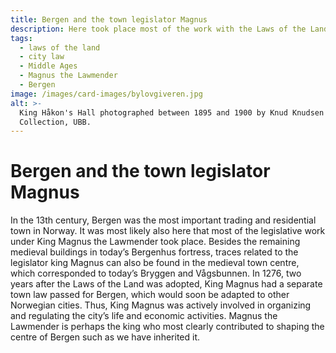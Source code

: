 ```yaml
---
title: Bergen and the town legislator Magnus
description: Here took place most of the work with the Laws of the Land!
tags:
  - laws of the land
  - city law
  - Middle Ages
  - Magnus the Lawmender
  - Bergen
image: /images/card-images/bylovgiveren.jpg
alt: >-
  King Håkon's Hall photographed between 1895 and 1900 by Knud Knudsen - Picture
  Collection, UBB.
---
```



# Bergen and the town legislator Magnus

<Container stil="initial side">
    In the 13th century, Bergen was the most important trading and residential town in Norway. It was most likely also here that most of the legislative work under King Magnus the Lawmender took place. Besides the remaining medieval buildings in today’s Bergenhus fortress, traces related to the legislator king Magnus can also be found in the medieval town centre, which corresponded to today’s Bryggen and Vågsbunnen. In 1276, two years after the Laws of the Land was adopted, King Magnus had a separate town law passed for Bergen, which would soon be adapted to other Norwegian cities. Thus, King Magnus was actively involved in organizing and regulating the city’s life and economic activities. Magnus the Lawmender is perhaps the king who most clearly contributed to shaping the centre of Bergen such as we have inherited it.
</Container>

<Figure
    image="/images/introduksjon/kart over kirker og klostre.jpg"
    title="A map showing churches and monasteries in Bergen at the time of King Magnus the Lawmender. Illustration: Tine Erika Fuglseth and Alf Tore Hommedal."
    alt="A map showing churches and monasteries in Bergen at the time of King Magnus the Lawmender."
>
</Figure>
